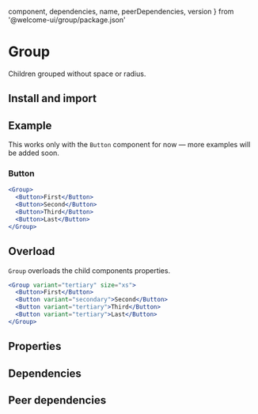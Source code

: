 
  component,
  dependencies,
  name,
  peerDependencies,
  version
} from '@welcome-ui/group/package.json'

# Group

<tagversion version={version} name={name} />

Children grouped without space or radius.

## Install and import

<usage component={component} name={name} peerDependencies={peerDependencies} />

## Example

This works only with the `Button` component for now — more examples will be added soon.

### Button

```jsx
<Group>
  <Button>First</Button>
  <Button>Second</Button>
  <Button>Third</Button>
  <Button>Last</Button>
</Group>
```

## Overload

`Group` overloads the child components properties.

```jsx
<Group variant="tertiary" size="xs">
  <Button>First</Button>
  <Button variant="secondary">Second</Button>
  <Button variant="tertiary">Third</Button>
  <Button variant="tertiary">Last</Button>
</Group>
```

## Properties

<props of="Group" propTypes={props.propTypes} />

## Dependencies

<dependencies dependencies={dependencies} />

## Peer dependencies

<dependencies dependencies={peerDependencies} />
